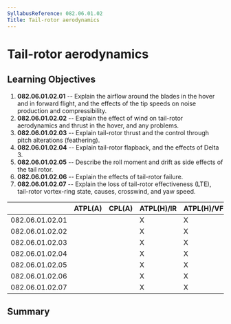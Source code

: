 ```yaml
---
SyllabusReference: 082.06.01.02
Title: Tail-rotor aerodynamics
---
```


# Tail-rotor aerodynamics

## Learning Objectives

1.  **082.06.01.02.01** -- Explain the airflow around the blades in the hover
    and in forward flight, and the effects of the tip speeds on noise production
    and compressibility.
2.  **082.06.01.02.02** -- Explain the effect of wind on tail-rotor aerodynamics
    and thrust in the hover, and any problems.
3.  **082.06.01.02.03** -- Explain tail-rotor thrust and the control through
    pitch alterations (feathering).
4.  **082.06.01.02.04** -- Explain tail-rotor flapback, and the effects of
    Delta 3.
5.  **082.06.01.02.05** -- Describe the roll moment and drift as side effects of
    the tail rotor.
6.  **082.06.01.02.06** -- Explain the effects of tail-rotor failure.
7.  **082.06.01.02.07** -- Explain the loss of tail-rotor effectiveness (LTE),
    tail-rotor vortex-ring state, causes, crosswind, and yaw speed.

|                 | ATPL(A) | CPL(A) | ATPL(H)/IR | ATPL(H)/VFR | CPL(H) | IR  | CBIR(A) |
| --------------- | ------- | ------ | ---------- | ----------- | ------ | --- | ------- |
| 082.06.01.02.01 |         |        | X          | X           | X      |     |         |
| 082.06.01.02.02 |         |        | X          | X           | X      |     |         |
| 082.06.01.02.03 |         |        | X          | X           | X      |     |         |
| 082.06.01.02.04 |         |        | X          | X           | X      |     |         |
| 082.06.01.02.05 |         |        | X          | X           | X      |     |         |
| 082.06.01.02.06 |         |        | X          | X           | X      |     |         |
| 082.06.01.02.07 |         |        | X          | X           | X      |     |         |

## Summary
